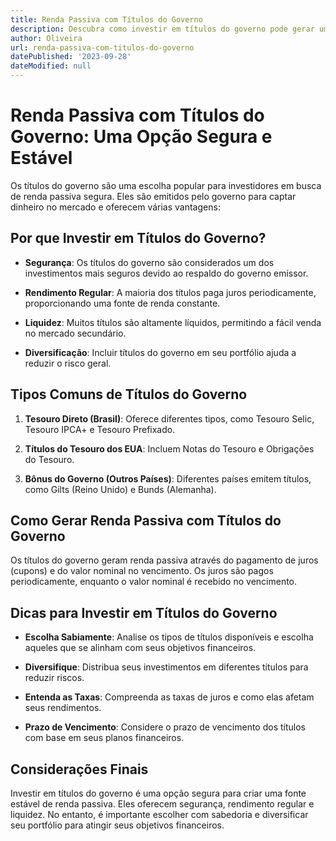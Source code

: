 ```yaml
---
title: Renda Passiva com Títulos do Governo
description: Descubra como investir em títulos do governo pode gerar uma fonte confiável de renda passiva e estabilidade financeira.
author: Oliveira
url: renda-passiva-com-titulos-do-governo
datePublished: '2023-09-28'
dateModified: null
---
```


# Renda Passiva com Títulos do Governo: Uma Opção Segura e Estável

Os títulos do governo são uma escolha popular para investidores em busca de renda passiva segura. Eles são emitidos pelo governo para captar dinheiro no mercado e oferecem várias vantagens:

## **Por que Investir em Títulos do Governo?**

- **Segurança**: Os títulos do governo são considerados um dos investimentos mais seguros devido ao respaldo do governo emissor.

- **Rendimento Regular**: A maioria dos títulos paga juros periodicamente, proporcionando uma fonte de renda constante.

- **Liquidez**: Muitos títulos são altamente líquidos, permitindo a fácil venda no mercado secundário.

- **Diversificação**: Incluir títulos do governo em seu portfólio ajuda a reduzir o risco geral.

## **Tipos Comuns de Títulos do Governo**

1. **Tesouro Direto (Brasil)**: Oferece diferentes tipos, como Tesouro Selic, Tesouro IPCA+ e Tesouro Prefixado.

2. **Títulos do Tesouro dos EUA**: Incluem Notas do Tesouro e Obrigações do Tesouro.

3. **Bônus do Governo (Outros Países)**: Diferentes países emitem títulos, como Gilts (Reino Unido) e Bunds (Alemanha).

## **Como Gerar Renda Passiva com Títulos do Governo**

Os títulos do governo geram renda passiva através do pagamento de juros (cupons) e do valor nominal no vencimento. Os juros são pagos periodicamente, enquanto o valor nominal é recebido no vencimento.

## **Dicas para Investir em Títulos do Governo**

- **Escolha Sabiamente**: Analise os tipos de títulos disponíveis e escolha aqueles que se alinham com seus objetivos financeiros.

- **Diversifique**: Distribua seus investimentos em diferentes títulos para reduzir riscos.

- **Entenda as Taxas**: Compreenda as taxas de juros e como elas afetam seus rendimentos.

- **Prazo de Vencimento**: Considere o prazo de vencimento dos títulos com base em seus planos financeiros.

## **Considerações Finais**

Investir em títulos do governo é uma opção segura para criar uma fonte estável de renda passiva. Eles oferecem segurança, rendimento regular e liquidez. No entanto, é importante escolher com sabedoria e diversificar seu portfólio para atingir seus objetivos financeiros.
